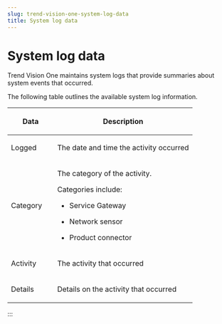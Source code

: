 ```yaml
---
slug: trend-vision-one-system-log-data
title: System log data
---
```

# System log data

Trend Vision One maintains system logs that provide summaries about system events that occurred.

The following table outlines the available system log information.

<table>
<colgroup>
<col style="width: 25%" />
<col style="width: 75%" />
</colgroup>
<thead>
<tr>
<th><p>Data</p></th>
<th><p>Description</p></th>
</tr>
</thead>
<tbody>
<tr>
<td><p>Logged</p></td>
<td><p>The date and time the activity occurred</p></td>
</tr>
<tr>
<td><p>Category</p></td>
<td><p>The category of the activity.</p>
<p>Categories include:</p>
<ul>
<li><p>Service Gateway</p></li>
<li><p>Network sensor</p></li>
<li><p>Product connector</p></li>
</ul></td>
</tr>
<tr>
<td><p>Activity</p></td>
<td><p>The activity that occurred</p></td>
</tr>
<tr>
<td><p>Details</p></td>
<td><p>Details on the activity that occurred</p></td>
</tr>
</tbody>
</table>
:::
